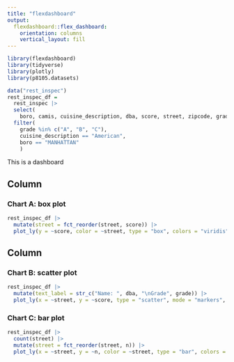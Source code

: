 ```yaml
---
title: "flexdashboard"
output: 
  flexdashboard::flex_dashboard:
    orientation: columns
    vertical_layout: fill
---
```


```r
library(flexdashboard)
library(tidyverse)
library(plotly)
library(p8105.datasets)
```


```r
data("rest_inspec")
rest_inspec_df = 
  rest_inspec |> 
  select(
    boro, camis, cuisine_description, dba, score, street, zipcode, grade) |>
  filter(
    grade %in% c("A", "B", "C"),
    cuisine_description == "American",
    boro == "MANHATTAN"
    )
```

This is a dashboard

Column {data-width=650}
-----------------------------------------------------------------------

### Chart A: box plot

```r
rest_inspec_df |>
  mutate(street = fct_reorder(street, score)) |>
  plot_ly(y = ~score, color = ~street, type = "box", colors = "viridis")
```

Column {data-width=350}
-----------------------------------------------------------------------

### Chart B: scatter plot

```r
rest_inspec_df |>
  mutate(text_label = str_c("Name: ", dba, "\nGrade", grade)) |> 
  plot_ly(x = ~street, y = ~score, type = "scatter", mode = "markers", color = ~grade,   text = ~text_label, alpha = 0.5)
```

### Chart C: bar plot

```r
rest_inspec_df |>
  count(street) |>
  mutate(street = fct_reorder(street, n)) |>
  plot_ly(x = ~street, y = ~n, color = ~street, type = "bar", colors = "viridis")
```

